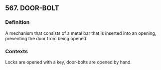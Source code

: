 ## 567. DOOR-BOLT
### Definition
A mechanism that consists of a metal bar that is inserted into an opening, preventing the door from being opened.

### Contexts
Locks are opened with a key, door-bolts are opened by hand.


